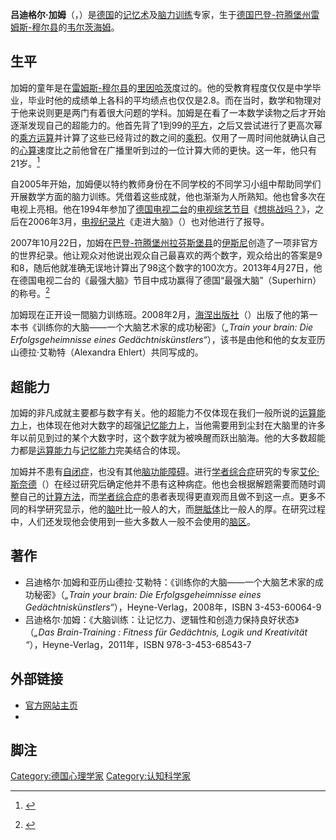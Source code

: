 {{Infobox Celebrity
| name = 吕迪格尔•加姆<br/> Rüdiger Gamm
| image =
| image_size =
| nationality = {{GER}}
| birth_date = {{bda|1971|7|10}}
| birth_place = {{GER}}[[巴登-符腾堡州|巴登-符腾堡州]][[雷姆斯-穆尔县|雷姆斯-穆尔县]][[韦尔茨海姆|韦尔茨海姆]]
| death_date 
| death_place =
| resting_place =
| resting_place_coordinates =
| parents = 
| relatives =
| occupation = [[记忆术|记忆术]]及[[脑力训练|脑力训练]]专家
| known_for = 1994年度 [[想挑战吗？|《想挑战吗？》]]年度总冠军、2013年度[[德国|德国]][[最强大脑|“最强大脑”]]
| language = [[德语|德语]]
| signature =
}}

'''吕迪格尔·加姆'''（{{lang-de|Rüdiger Gamm}}，{{bd|1971年|7月10日|}}）是[[德国|德国]]的[[记忆术|记忆术]]及[[脑力训练|脑力训练]]专家，生于[[德国|德国]][[巴登-符腾堡州|巴登-符腾堡州]][[雷姆斯-穆尔县|雷姆斯-穆尔县]]的[[韦尔茨海姆|韦尔茨海姆]]。

==生平==
加姆的童年是在[[雷姆斯-穆尔县|雷姆斯-穆尔县]]的[[里因哈茨|里因哈茨]]度过的。他的受教育程度仅仅是中学毕业，毕业时他的成绩单上各科的平均绩点也仅仅是2.8。而在当时，数学和物理对于他来说则更是两门有着很大问题的学科。加姆是在看了一本数学读物之后才开始逐渐发现自己的超能力的。他首先背了1到99的[[平方|平方]]，之后又尝试进行了更高次幂的[[乘方运算|乘方运算]]并计算了这些已经背过的数之间的[[乘积|乘积]]。仅用了一周时间他就确认自己的[[心算|心算]]速度比之前他曾在广播里听到过的一位计算大师的更快。这一年，他只有21岁。<ref>{{Internetquelle | url=http://www.focus.de/gesundheit/ratgeber/gehirn/forschung/wunderwelt-gehirn_aid_26668.html | titel=《大脑仙界：天才们的秘密》（Wunderwelt Gehirn: Die Geheimnisse der Genies） | autor=芭芭拉·阿布莱尔（Barbara Abrell） | hrsg=www.focus.de | datum=2007年3月1日 | zugriff=2013年2月24日 }}</ref>

自2005年开始，加姆便以特约教师身份在不同学校的不同学习小组中帮助同学们开展数学方面的脑力训练。凭借着这些成就，他也渐渐为人所熟知。他也曾多次在电视上亮相。他在1994年参加了[[德国电视二台|德国电视二台]]的[[电视综艺节目|电视综艺节目]]《[[想挑战吗？|想挑战吗？]]》，之后在2006年3月，[[电视纪录片|电视纪录片]]《走进大脑》（''{{link-de|Expedition ins Gehirn|}}''）也对他进行了报导。

2007年10月22日，加姆在[[巴登-符腾堡州|巴登-符腾堡州]][[拉芬斯堡县|拉芬斯堡县]]的[[阿尔戈伊地区伊斯尼|伊斯尼]]创造了一项非官方的世界纪录。他让观众对他说出观众自己最喜欢的两个数字，观众给出的答案是9和8，随后他就准确无误地计算出了98这个数字的100次方。2013年4月27日，他在德国电视二台的《最强大脑》节目中成功赢得了德国“最强大脑”（Superhirn）的称号。<ref>{{Internetquelle | url=http://www.zvw.de/inhalt.welzheim-ruediger-gamm-ist-das-superhirn.d2812370-b603-4cf9-9543-f9f858616649.html | titel=吕迪格尔·加姆成为了“最强大脑”（Rüdiger Gamm ist das Superhirn） | hrsg=www.zvw.de | datum=2013年4月27日 | zugriff=2013年5月14日 | archiv-url=https://web.archive.org/web/20130502003528/http://www.zvw.de/inhalt.welzheim-ruediger-gamm-ist-das-superhirn.d2812370-b603-4cf9-9543-f9f858616649.html | archiv-datum=2013年5月2日 }} {{Wayback|url=http://www.zvw.de/inhalt.welzheim-ruediger-gamm-ist-das-superhirn.d2812370-b603-4cf9-9543-f9f858616649.html |date=20130502003528 }}</ref>

加姆现在正开设一間脑力训练班。2008年2月，[[海涅出版社|海涅出版社]]（{{link-de|Heyne-Verlag|}}）出版了他的第一本书《训练你的大脑——一个大脑艺术家的成功秘密》（''„Train your brain: Die Erfolgsgeheimnisse eines Gedächtniskünstlers“''），该书是由他和他的女友亚历山德拉·艾勒特（Alexandra Ehlert）共同写成的。

==超能力==
加姆的非凡成就主要都与数字有关。他的超能力不仅体现在我们一般所说的[[运算能力|运算能力]]上，也体现在他对大数字的超强[[记忆能力|记忆能力]]上，当他需要用到尘封在大脑里的许多年以前见到过的某个大数字时，这个数字就为被唤醒而跃出脑海。他的大多数超能力都是[[运算能力|运算能力]]与[[记忆能力|记忆能力]]完美结合的体现。

加姆并不患有[[自闭症|自闭症]]，也没有其他[[脑功能障碍|脑功能障碍]]。进行[[学者综合症|学者综合症]]研究的专家[[艾伦·斯奈德|艾伦·斯奈德]]（{{link-en|Allan Snyder|}}）在经过研究后确定他并不患有这种病症。他也会根据解题需要而随时调整自己的[[计算方法|计算方法]]，而[[学者综合症|学者综合症]]的患者表现得更直观而且做不到这一点。更多不同的科学研究显示，他的[[脑叶|脑叶]]比一般人的大，而[[胼胝体|胼胝体]]比一般人的厚。在研究过程中，人们还发现他会使用到一些大多数人一般不会使用的[[脑区|脑区]]。

==著作==
*吕迪格尔·加姆和亚历山德拉·艾勒特：《训练你的大脑——一个大脑艺术家的成功秘密》（''„Train your brain: Die Erfolgsgeheimnisse eines Gedächtniskünstlers“''），Heyne-Verlag，2008年，ISBN 3-453-60064-9
*吕迪格尔·加姆：《大脑训练：让记忆力、逻辑性和创造力保持良好状态》（''„Das Brain-Training : Fitness für Gedächtnis, Logik und Kreativität “''），Heyne-Verlag，2011年，ISBN 978-3-453-68543-7

==外部链接==
* [http://www.ruediger-gamm.de 官方网站主页]{{Wayback|url=http://www.ruediger-gamm.de/ |date=20190718053818 }}
*{{DNB-Portal|137403615}}

==脚注==
<references />

{{Authority control}}
{{DEFAULTSORT:Gamm}}
[[Category:德国心理学家|Category:德国心理学家]]
[[Category:认知科学家|Category:认知科学家]]